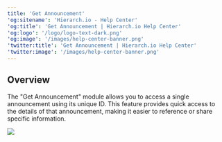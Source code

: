 ```yaml
---
title: 'Get Announcement'
'og:sitename': 'Hierarch.io - Help Center'
'og:title': 'Get Announcement | Hierarch.io Help Center'
'og:logo': '/logo/logo-text-dark.png'
'og:image': '/images/help-center-banner.png'
'twitter:title': 'Get Announcement | Hierarch.io Help Center'
'twitter:image': '/images/help-center-banner.png'
---
```


## Overview

The "Get Announcement" module allows you to access a single announcement using its unique ID. This feature provides quick access to the details of that announcement, making it easier to reference or share specific information.



![](/images/workflows/get_announcement001.png)